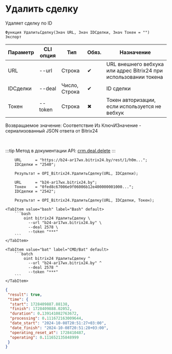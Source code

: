 ﻿---
sidebar_position: 2
---


# Удалить сделку
 Удаляет сделку по ID



`Функция УдалитьСделку(Знач URL, Знач IDСделки, Знач Токен = "") Экспорт`

  | Параметр | CLI опция | Тип | Обяз. | Назначение |
  |-|-|-|-|-|
  | URL | --url | Строка | &#x2714; | URL внешнего вебхука или адрес Bitrix24 при использовании токена |
  | IDСделки | --deal | Число, Строка | &#x2714; | ID сделки |
  | Токен | --token | Строка | &#x2716; | Токен авторизации, если используется не вебхук |

  
  Возвращаемое значение:   Соответствие Из КлючИЗначение - сериализованный JSON ответа от Bitrix24

<br/>

:::tip
Метод в документации API: [crm.deal.delete](https://dev.1c-bitrix.ru/rest_help/crm/cdeals/crm_deal_delete.php)
:::
<br/>



```bsl title="Пример использования для 1С:Предприятие/OneScript"
    URL      = "https://b24-ar17wx.bitrix24.by/rest/1/h0m...";
    IDСделки = "2540";

    Результат = OPI_Bitrix24.УдалитьСделку(URL, IDСделки);

    URL      = "b24-ar17wx.bitrix24.by";
    Токен    = "0fed8c67006e9f06006b12e400000001000...";
    IDСделки = "2542";

    Результат = OPI_Bitrix24.УдалитьСделку(URL, IDСделки, Токен);
```
    

 <Tabs>
  
    <TabItem value="bash" label="Bash" default>
        ```bash
            oint bitrix24 УдалитьСделку \
              --url "b24-ar17wx.bitrix24.by" \
              --deal 2578 \
              --token "***"
        ```
    </TabItem>
  
    <TabItem value="bat" label="CMD/Bat" default>
        ```batch
            oint bitrix24 УдалитьСделку ^
              --url "b24-ar17wx.bitrix24.by" ^
              --deal 2578 ^
              --token "***"
        ```
    </TabItem>
</Tabs>


```json title="Результат"
{
 "result": true,
 "time": {
  "start": 1728409887.88138,
  "finish": 1728409888.02052,
  "duration": 0.139141082763672,
  "processing": 0.111672163009644,
  "date_start": "2024-10-08T20:51:27+03:00",
  "date_finish": "2024-10-08T20:51:28+03:00",
  "operating_reset_at": 1728410487,
  "operating": 0.111652135848999
 }
}
```
